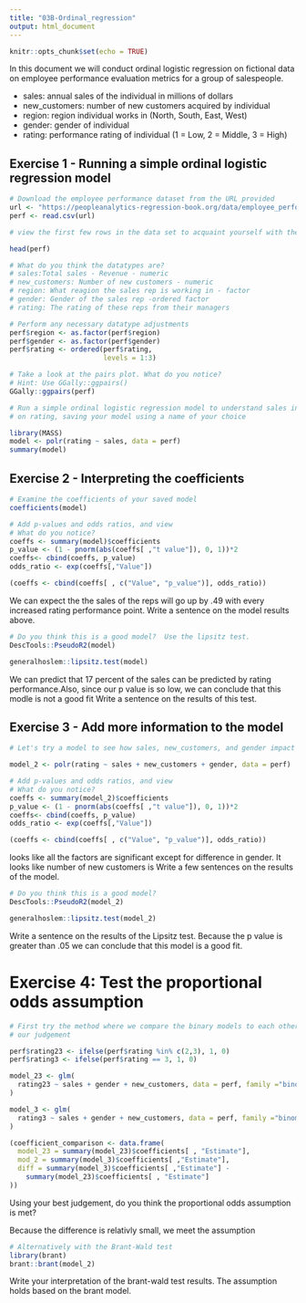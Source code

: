 ```yaml
---
title: "03B-Ordinal_regression"
output: html_document
---
```


  
```r
knitr::opts_chunk$set(echo = TRUE)
```

In this document we will conduct ordinal logistic regression on fictional data on employee performance evaluation metrics for a group of salespeople. 

  - sales: annual sales of the individual in millions of dollars
  - new_customers: number of new customers acquired by individual
  - region: region individual works in (North, South, East, West)
  - gender: gender of individual
  - rating: performance rating of individual (1 = Low, 2 = Middle, 3 = High)

## Exercise 1 - Running a simple ordinal logistic regression model

```r
# Download the employee performance dataset from the URL provided
url <- "https://peopleanalytics-regression-book.org/data/employee_performance.csv"
perf <- read.csv(url)

```

```r
# view the first few rows in the data set to acquaint yourself with the data

head(perf)
```

```r
# What do you think the datatypes are?
# sales:Total sales - Revenue - numeric
# new_customers: Number of new customers - numeric
# region: What reagion the sales rep is working in - factor
# gender: Gender of the sales rep -ordered factor
# rating: The rating of these reps from their managers
```


```r
# Perform any necessary datatype adjustments
perf$region <- as.factor(perf$region)
perf$gender <- as.factor(perf$gender)
perf$rating <- ordered(perf$rating,
                       levels = 1:3)

```

```r
# Take a look at the pairs plot. What do you notice?
# Hint: Use GGally::ggpairs()
GGally::ggpairs(perf)

```

```r
# Run a simple ordinal logistic regression model to understand sales influence
# on rating, saving your model using a name of your choice

library(MASS)
model <- polr(rating ~ sales, data = perf)
summary(model)
```



## Exercise 2 - Interpreting the coefficients

```r
# Examine the coefficients of your saved model
coefficients(model)

```

```r
# Add p-values and odds ratios, and view
# What do you notice?
coeffs <- summary(model)$coefficients
p_value <- (1 - pnorm(abs(coeffs[ ,"t value"]), 0, 1))*2
coeffs<- cbind(coeffs, p_value)
odds_ratio <- exp(coeffs[,"Value"])

(coeffs <- cbind(coeffs[ , c("Value", "p_value")], odds_ratio))
```
We can expect the the sales of the reps will go up by .49 with every increased rating performance point.
Write a sentence on the model results above.


```r
# Do you think this is a good model?  Use the lipsitz test.
DescTools::PseudoR2(model)

generalhoslem::lipsitz.test(model)
```
We can predict that 17 percent of the sales can be predicted by rating performance.Also, since our p value is so low, we can conclude that this modle is not a good fit
Write a sentence on the results of this test.


## Exercise 3 - Add more information to the model

```r
# Let's try a model to see how sales, new_customers, and gender impact rating

model_2 <- polr(rating ~ sales + new_customers + gender, data = perf)
```

```r
# Add p-values and odds ratios, and view
# What do you notice?
coeffs <- summary(model_2)$coefficients
p_value <- (1 - pnorm(abs(coeffs[ ,"t value"]), 0, 1))*2
coeffs<- cbind(coeffs, p_value)
odds_ratio <- exp(coeffs[,"Value"])

(coeffs <- cbind(coeffs[ , c("Value", "p_value")], odds_ratio))

```
looks like all the factors are significant except for difference in gender. It looks like number of new customers is 
Write a few sentences on the results of the model.


```r
# Do you think this is a good model?
DescTools::PseudoR2(model_2)

generalhoslem::lipsitz.test(model_2)
```

Write a sentence on the results of the Lipsitz test.
Because the p value is greater than .05 we can conclude that this model is a good fit.

# Exercise 4: Test the proportional odds assumption

```r
# First try the method where we compare the binary models to each other and use
# our judgement

perf$rating23 <- ifelse(perf$rating %in% c(2,3), 1, 0)
perf$rating3 <- ifelse(perf$rating == 3, 1, 0)

model_23 <- glm(
  rating23 ~ sales + gender + new_customers, data = perf, family ="binomial"
)

model_3 <- glm(
  rating3 ~ sales + gender + new_customers, data = perf, family ="binomial"
)

(coefficient_comparison <- data.frame(
  model_23 = summary(model_23)$coefficients[ , "Estimate"],
  mod_2 = summary(model_3)$coefficients[ ,"Estimate"],
  diff = summary(model_3)$coefficients[ ,"Estimate"] - 
    summary(model_23)$coefficients[ , "Estimate"]
))
```

Using your best judgement, do you think the proportional odds assumption is met?

Because the difference is relativly small, we meet the assumption


```r
# Alternatively with the Brant-Wald test
library(brant)
brant::brant(model_2)

```

Write your interpretation of the brant-wald test results.
The assumption holds based on the brant model.
